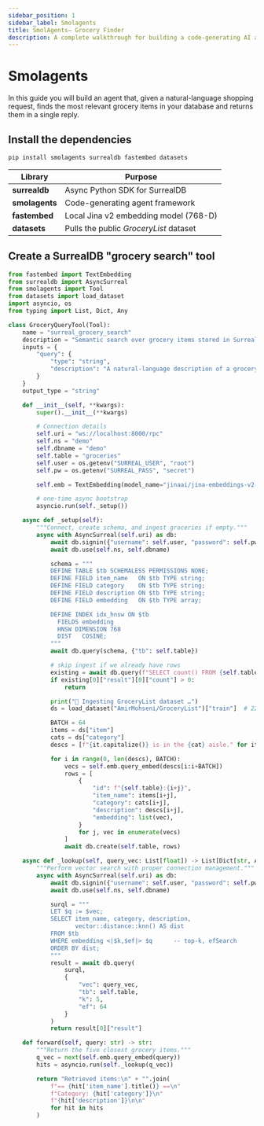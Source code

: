 ```yaml
---
sidebar_position: 1
sidebar_label: Smolagents
title: SmolAgents— Grocery Finder
description: A complete walkthrough for building a code-generating AI agent that recommends grocery items by querying SurrealDB's HNSW vector index.
---
```


# Smolagents

In this guide you will build an agent that, given a natural-language shopping request, finds the most relevant grocery items in your database and returns them in a single reply.

## Install the dependencies

```bash
pip install smolagents surrealdb fastembed datasets
```

| Library        | Purpose                                |
| -------------- | -------------------------------------- |
| **surrealdb**  | Async Python SDK for SurrealDB         |
| **smolagents** | Code-generating agent framework        |
| **fastembed**  | Local Jina v2 embedding model (768-D)  |
| **datasets**   | Pulls the public *GroceryList* dataset |

## Create a SurrealDB "grocery search" tool

```python
from fastembed import TextEmbedding
from surrealdb import AsyncSurreal
from smolagents import Tool
from datasets import load_dataset
import asyncio, os
from typing import List, Dict, Any

class GroceryQueryTool(Tool):
    name = "surreal_grocery_search"
    description = "Semantic search over grocery items stored in SurrealDB."
    inputs = {
        "query": {
            "type": "string",
            "description": "A natural-language description of a grocery need.",
        }
    }
    output_type = "string"

    def __init__(self, **kwargs):
        super().__init__(**kwargs)

        # Connection details
        self.uri = "ws://localhost:8000/rpc"
        self.ns = "demo"
        self.dbname = "demo"
        self.table = "groceries"
        self.user = os.getenv("SURREAL_USER", "root")
        self.pw = os.getenv("SURREAL_PASS", "secret")

        self.emb = TextEmbedding(model_name="jinaai/jina-embeddings-v2-base-en")

        # one-time async bootstrap
        asyncio.run(self._setup())

    async def _setup(self):
        """Connect, create schema, and ingest groceries if empty."""
        async with AsyncSurreal(self.uri) as db:
            await db.signin({"username": self.user, "password": self.pw})
            await db.use(self.ns, self.dbname)

            schema = """
            DEFINE TABLE $tb SCHEMALESS PERMISSIONS NONE;
            DEFINE FIELD item_name   ON $tb TYPE string;
            DEFINE FIELD category    ON $tb TYPE string;
            DEFINE FIELD description ON $tb TYPE string;
            DEFINE FIELD embedding   ON $tb TYPE array;

            DEFINE INDEX idx_hnsw ON $tb
              FIELDS embedding
              HNSW DIMENSION 768
              DIST   COSINE;
            """
            await db.query(schema, {"tb": self.table})

            # skip ingest if we already have rows
            existing = await db.query(f"SELECT count() FROM {self.table};")
            if existing[0]["result"][0]["count"] > 0:
                return

            print("🛒 Ingesting GroceryList dataset …")
            ds = load_dataset("AmirMohseni/GroceryList")["train"]  # 225 rows

            BATCH = 64
            items = ds["item"]
            cats = ds["category"]
            descs = [f"{it.capitalize()} is in the {cat} aisle." for it, cat in zip(items, cats)]

            for i in range(0, len(descs), BATCH):
                vecs = self.emb.query_embed(descs[i:i+BATCH])
                rows = [
                    {
                        "id": f"{self.table}:{i+j}",
                        "item_name": items[i+j],
                        "category": cats[i+j],
                        "description": descs[i+j],
                        "embedding": list(vec),
                    }
                    for j, vec in enumerate(vecs)
                ]
                await db.create(self.table, rows)

    async def _lookup(self, query_vec: List[float]) -> List[Dict[str, Any]]:
        """Perform vector search with proper connection management."""
        async with AsyncSurreal(self.uri) as db:
            await db.signin({"username": self.user, "password": self.pw})
            await db.use(self.ns, self.dbname)

            surql = """
            LET $q := $vec;
            SELECT item_name, category, description,
                   vector::distance::knn() AS dist
            FROM $tb
            WHERE embedding <|$k,$ef|> $q      -- top-k, efSearch
            ORDER BY dist;
            """
            result = await db.query(
                surql,
                {
                    "vec": query_vec,
                    "tb": self.table,
                    "k": 5,
                    "ef": 64
                }
            )
            return result[0]["result"]

    def forward(self, query: str) -> str:
        """Return the five closest grocery items."""
        q_vec = next(self.emb.query_embed(query))
        hits = asyncio.run(self._lookup(q_vec))

        return "Retrieved items:\n" + "".join(
            f"== {hit['item_name'].title()} ==\n"
            f"Category: {hit['category']}\n"
            f"{hit['description']}\n\n"
            for hit in hits
        )
```
